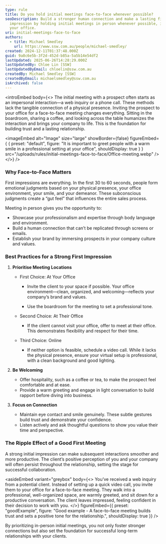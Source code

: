 ```yaml
---
type: rule
title: Do you hold initial meetings face-to-face whenever possible?
seoDescription: Build a stronger human connection and make a lasting first
  impression by holding initial meetings in person whenever possible, ideally at
  your office.
uri: initial-meetings-face-to-face
authors:
  - title: Michael Smedley
    url: https://www.ssw.com.au/people/michael-smedley/
created: 2024-12-11T01:37:48.000Z
guid: 9a8c6e5b-3f2d-452d-b85a-5a5b14e54df2
lastUpdated: 2025-06-26T14:28:29.000Z
lastUpdatedBy: Chloe Lin [SSW]
lastUpdatedByEmail: chloelin@ssw.com.au
createdBy: Michael Smedley [SSW]
createdByEmail: michaelsmedley@ssw.com.au
isArchived: false
---
```


<introEmbed
  body={<>
The initial meeting with a prospect often starts as an impersonal interaction—a web inquiry or a phone call. These methods lack the tangible connection of a physical presence. Inviting the prospect to your office for a face-to-face meeting changes everything. Sitting in the boardroom, sharing a coffee, and looking across the table humanizes the interaction and brings your company to life. This is the foundation for building trust and a lasting relationship.


<imageEmbed
  alt="Image"
  size="large"
  showBorder={false}
  figureEmbed={ {
    preset: "default",
    figure: "It is important to greet people with a warm smile in a professional setting at your office",
    shouldDisplay: true
  } }
  src="/uploads/rules/initial-meetings-face-to-face/Office-meeting.webp"
/>
  </>}
/>
### Why Face-to-Face Matters

First impressions are everything. In the first 30 to 60 seconds, people form emotional judgments based on your physical presence, your office environment, your smile, and your demeanor. These subconscious judgments create a “gut feel” that influences the entire sales process.

Meeting in person gives you the opportunity to:

* Showcase your professionalism and expertise through body language and environment.
* Build a human connection that can’t be replicated through screens or emails.
* Establish your brand by immersing prospects in your company culture and values.

### Best Practices for a Strong First Impression

1. **Prioritise Meeting Locations**

    * First Choice: At Your Office

        * Invite the client to your space if possible. Your office environment—clean, organized, and welcoming—reflects your company’s brand and values.

        * Use the boardroom for the meeting to set a professional tone.

    * Second Choice: At Their Office

        * If the client cannot visit your office, offer to meet at their office. This demonstrates flexibility and respect for their time.

    * Third Choice: Online

        * If neither option is feasible, schedule a video call. While it lacks the physical presence, ensure your virtual setup is professional, with a clean background and good lighting.

2. **Be Welcoming**
   * Offer hospitality, such as a coffee or tea, to make the prospect feel comfortable and at ease.
   * Provide a warm greeting and engage in light conversation to build rapport before diving into business.

3. **Focus on Connection**
   * Maintain eye contact and smile genuinely. These subtle gestures build trust and demonstrate your confidence.
   * Listen actively and ask thoughtful questions to show you value their time and perspective.

### The Ripple Effect of a Good First Meeting

A strong initial impression can make subsequent interactions smoother and more productive. The client’s positive perception of you and your company will often persist throughout the relationship, setting the stage for successful collaboration.

<asideEmbed
  variant="greybox"
  body={<>
    You’ve received a web inquiry from a potential client. Instead of setting up a quick video call, you invite them to your office for a face-to-face meeting. They walk into a professional, well-organized space, are warmly greeted, and sit down for a productive conversation. The client leaves impressed, feeling confident in their decision to work with you.
  </>}
  figureEmbed={{
    preset: "goodExample",
    figure: "Good example - A face-to-face meeting builds trust and sets a positive tone for the relationship.",
    shouldDisplay: true
  }}
/>

By prioritizing in-person initial meetings, you not only foster stronger connections but also set the foundation for successful long-term relationships with your clients.
